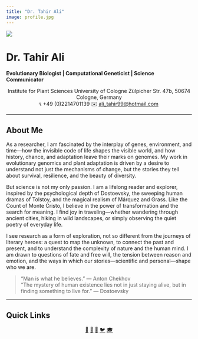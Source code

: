 ```yaml
---
title: "Dr. Tahir Ali"
image: profile.jpg
---
```


![](profile.jpg){.profile-pic}

# Dr. Tahir Ali

**Evolutionary Biologist | Computational Geneticist | Science Communicator**

<div style="text-align:center;">
Institute for Plant Sciences
University of Cologne
Zülpicher Str. 47b, 50674 Cologne, Germany  
📞 +49 (0)2214701139
✉️ [ali_tahir99@hotmail.com](mailto:ali_tahir99@hotmail.com)    
</div>

---

## About Me

As a researcher, I am fascinated by the interplay of genes, environment, and time—how the invisible code of life shapes the visible world, and how history, chance, and adaptation leave their marks on genomes. My work in evolutionary genomics and plant adaptation is driven by a desire to understand not just the mechanisms of change, but the stories they tell about survival, resilience, and the beauty of diversity.

But science is not my only passion. I am a lifelong reader and explorer, inspired by the psychological depth of Dostoevsky, the sweeping human dramas of Tolstoy, and the magical realism of Márquez and Grass. Like the Count of Monte Cristo, I believe in the power of transformation and the search for meaning. I find joy in traveling—whether wandering through ancient cities, hiking in wild landscapes, or simply observing the quiet poetry of everyday life.

I see research as a form of exploration, not so different from the journeys of literary heroes: a quest to map the unknown, to connect the past and present, and to understand the complexity of nature and the human mind. I am drawn to questions of fate and free will, the tension between reason and emotion, and the ways in which our stories—scientific and personal—shape who we are.

> “Man is what he believes.” — Anton Chekhov  
> “The mystery of human existence lies not in just staying alive, but in finding something to live for.” — Dostoevsky

---

## Quick Links

<div class="social-icons" style="text-align:center; margin-top:1em;">
  <a href="mailto:ali_tahir99@hotmail.com" title="Email">📧</a>
  <a href="https://www.linkedin.com/in/tahir-ali-phd-07398823/" title="LinkedIn">🔗</a>
  <a href="https://www.facebook.com/share/1FXBkETf1z/" title="Facebook">📘</a>
  <a href="https://x.com/TahirAli_PhD" title="Twitter">🐦</a>
  <a href="https://scholar.google.com/citations?user=3FhH7eMAAAAJ&hl=en" title="Google Scholar">🎓</a>
</div>

